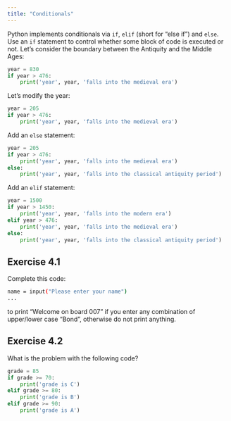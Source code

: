 ```yaml
---
title: "Conditionals"
---
```


Python implements conditionals via `if`, `elif` (short for "else if") and `else`. Use an `if` statement to
control whether some block of code is executed or not. Let's consider the boundary between the Antiquity and
the Middle Ages:

```py
year = 830
if year > 476:
    print('year', year, 'falls into the medieval era')
```

Let's modify the year:

```py
year = 205
if year > 476:
    print('year', year, 'falls into the medieval era')
```

Add an `else` statement:

```py
year = 205
if year > 476:
    print('year', year, 'falls into the medieval era')
else:
    print('year', year, 'falls into the classical antiquity period')
```

Add an `elif` statement:

```py
year = 1500
if year > 1450:
    print('year', year, 'falls into the modern era')
elif year > 476:
    print('year', year, 'falls into the medieval era')
else:
    print('year', year, 'falls into the classical antiquity period')
```

<!-- ```py -->
<!-- x = 5 -->
<!-- if x > 0: -->
<!--     print(x, 'is positive') -->
<!-- elif x < 0: -->
<!--     print(x, 'is negative') -->
<!-- else: -->
<!--     print(x, 'is zero') -->
<!-- ``` -->




::: {.callout-caution collapse="true"}
## Exercise 4.1
Complete this code:
```sh
name = input("Please enter your name")
...
```
to print "Welcome on board 007" if you enter any combination of upper/lower case "Bond", otherwise do not
print anything.
:::

<!-- name.lower() == "bond" -->





::: {.callout-caution collapse="true"}
## Exercise 4.2
What is the problem with the following code?
```py
grade = 85
if grade >= 70:
    print('grade is C')
elif grade >= 80:
    print('grade is B')
elif grade >= 90:
    print('grade is A')
```
:::
